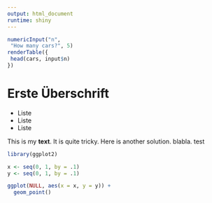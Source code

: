 ```yaml
---
output: html_document
runtime: shiny
---
```


```r
numericInput("n",
 "How many cars?", 5)
renderTable({
 head(cars, input$n)
})
```


# Erste Überschrift

* Liste
* Liste
* Liste

This is my **text**. It is quite tricky. Here is another solution. blabla. test



```r
library(ggplot2)

x <- seq(0, 1, by = .1)
y <- seq(0, 1, by = .1)

ggplot(NULL, aes(x = x, y = y)) +
  geom_point()
```

